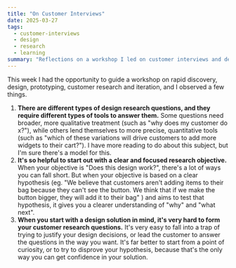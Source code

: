 ```yaml
---
title: "On Customer Interviews"
date: 2025-03-27
tags:
  - customer-interviews
  - design
  - research
  - learning
summary: "Reflections on a workshop I led on customer interviews and design research."
---
```


This week I had the opportunity to guide a workshop on rapid discovery, design, prototyping, customer research and iteration, and I observed a few things.

1. **There are different types of design research questions, and they require different types of tools to answer them.** Some questions need broader, more qualitative treatment (such as "why does my customer do x?"), while others lend themselves to more precise, quantitative tools (such as "which of these variations will drive customers to add more widgets to their cart?"). I have more reading to do about this subject, but I'm sure there's a model for this.
2. **It's so helpful to start out with a clear and focused research objective.** When your objective is "Does this design work?", there's a lot of ways you can fall short. But when your objective is based on a clear hypothesis (eg. "We believe that customers aren't adding items to their bag because they can't see the button. We think that if we make the button bigger, they will add it to their bag" ) and aims to test that hypothesis, it gives you a clearer understanding of "why" and "what next".
3. **When you start with a design solution in mind, it's very hard to form your customer research questions.** It's very easy to fall into a trap of trying to justify your design decisions, or lead the customer to answer the questions in the way you want. It's far better to start from a point of curiosity, or to try to disprove your hypothesis, because that's the only way you can get confidence in your solution.
